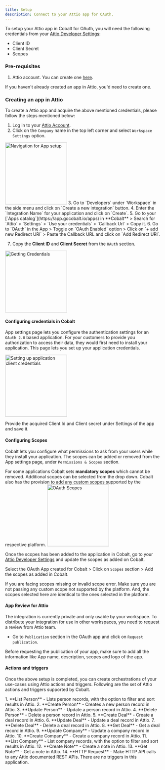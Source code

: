 ```yaml
---
title: Setup
description: Connect to your Attio app for OAuth.
---
```

To setup your Attio app in Cobalt for OAuth, you will need the following credentials from your [Attio Developer Settings](https://app.attio.com/):
- Client ID
- Client Secret
- Scopes

### Pre-requisites

1. Attio account. You can create one [here](https://app.attio.com/welcome/sign-in).

<Info>If you haven't already created an app in Attio, you'd need to create one.</Info>

### Creating an app in Attio

To create a Attio app and acquire the above mentioned credentials, please follow the steps mentioned below:

1. Log in to your [Attio Account](https://app.attio.com/).
2. Click on the `Company` name in the top left corner and select `Workspace Settings` option.
<img height="200" src="/images/Attio/attio_navigation.png" alt="Navigation for App setup"/>
3. Go to `Developers` under `Workspace` in the side menu and click on `Create a new integration` button.
4. Enter the `Integration Name` for your application and click on `Create`.
5. Go to your [`Apps catalog`](https://app.gocobalt.io/apps) in **Cobalt** > Search for `Attio` > `Settings` > `Use your credentials` > `Callback Url` > Copy it.
6. Go to `OAuth` in the App > Toggle on `OAuth Enabled` option > Click on `+ add new Redirect URI` > Paste the Callback URL and click on `Add Redirect URI`.

7. Copy the **Client ID** and **Client Secret** from the `OAuth` section.
<img height="200" src="/images/Attio/attio_credentials.png" alt="Getting Credentials"/>

#### Configuring credentials in Cobalt
App settings page lets you configure the authentication settings for an `OAuth 2.0` based application. For your customers to provide you authorization to access their data,
they would first need to install your application. This page lets you set up your application credentials.

<img height="200" src="/images/Attio/attio_cobalt.png" alt="Setting up application client credentials"/>

Provide the acquired Client Id and Client secret under Settings of the app and save it.

#### Configuring Scopes
Cobalt lets you configure what permissions to ask from your users while they install your application. The scopes can be added or removed from the App settings page, under `Permissions & Scopes`
section. 

For some applications Cobalt sets **mandatory scopes** which cannot be removed. Additional scopes can be selected from the drop down. Cobalt also has the provision to add any 
custom scopes supported by the respective platform.
<img height="200" src="/images/Attio/attio_scopes.png" alt="OAuth Scopes"/>

Once the scopes has been added to the application in Cobalt, go to your [Attio Developer Settings](https://app.attio.com/) and update the scopes as added on Cobalt.

Select the OAuth App created for Cobalt > Click on `Scopes` section > Add the scopes as added in Cobalt. 

<Warning>
If you are facing scopes missing or invalid scope error. Make sure you are not passing any custom scope not supported by the platform. And, the scopes selected here are
identical to the ones selected in the platform.
</Warning>

#### App Review for Attio

The integration is currently private and only usable by your workspace. To distribute your integration for use in other workspaces, you need to request a review from Attio team.

- Go to `Publication` section in the OAuth app and click on `Request publication`.

<Tip>
Before requesting the publication of your app, make sure to add all the information like App name, description, scopes and logo of the app.
</Tip>


#### Actions and triggers
Once the above setup is completed, you can create orchestrations of your use-cases using Attio actions and triggers. Following are the set of Attio actions and triggers
supported by Cobalt.

<Tabs>
  <Tab title="Actions">
  <AccordionGroup>
  <Accordion title="Person">
     1. **List Person** - Lists person records, with the option to filter and sort results in Attio.
     2. **Create Person** - Creates a new person record in Attio.
     3. **Update Person** - Update a person record in Attio.
     4. **Delete Person** - Delete a person record in Attio.
     </Accordion>
     <Accordion title="Deals">
     5. **Create Deal** - Create a deal record in Attio.
     6. **Update Deal** - Update a deal record in Attio.
     7. **Delete Deal** - Delete a deal record in Attio.
     8. **Get Deal** - Get a deal record in Attio.
      </Accordion>
     <Accordion title="Company">
     9. **Update Company** - Update a company record in Attio.
     10. **Create Company** - Create a company record in Attio.
     11. **List Company** - List company records, with the option to filter and sort results in Attio.
      </Accordion>
     <Accordion title="Notes">
     12. **Create Note** - Create a note in Attio.
     13. **Get Note** - Get a note in Attio.
      </Accordion>
     <Accordion title="Others">
     14. **HTTP Request** - Make HTTP API calls to any Attio documented REST APIs.
      </Accordion>
    </AccordionGroup>
  </Tab>
  
  <Tab title="Triggers">
        There are no triggers in this application.
  </Tab>
</Tabs>